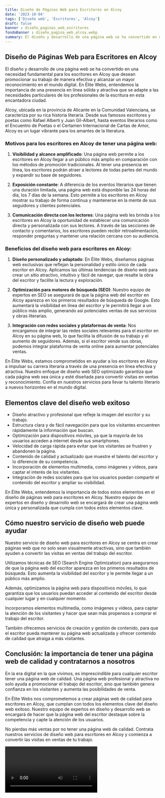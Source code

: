 ```yaml
---
title: Diseño de Páginas Web para Escritores en Alcoy
date: '2023-10-04'
tags: ['Diseño web', 'Escritores', 'Alcoy']
draft: false
banner : diseño_paginas_web_escritores
fondoBanner : diseño_pagina_web_alcoy.webp
summary: El diseño y desarrollo de una página web se ha convertido en una necesidad fundamental para los escritores en Alcoy que desean promocionar su trabajo de manera efectiva y alcanzar un mayor reconocimiento en el mundo digital. En Élite Webs, entendemos la importancia de una presencia en línea sólida y atractiva que se adapte a las necesidades particulares de los profesionales de la escritura en esta encantadora ciudad.
---
```


## Diseño de Páginas Web para Escritores en Alcoy

El diseño y desarrollo de una página web se ha convertido en una necesidad fundamental para los escritores en Alcoy que desean promocionar su trabajo de manera efectiva y alcanzar un mayor reconocimiento en el mundo digital. En Élite Webs, entendemos la importancia de una presencia en línea sólida y atractiva que se adapte a las necesidades particulares de los profesionales de la escritura en esta encantadora ciudad.

Alcoy, ubicada en la provincia de Alicante en la Comunidad Valenciana, se caracteriza por su rica historia literaria. Desde sus famosos escritores y poetas como Rafael Alberti y Juan Gil-Albert, hasta eventos literarios como el Encuentro de Poetas o el Certamen Internacional de Cartas de Amor, Alcoy es un lugar vibrante para los amantes de la literatura.

### Motivos para los escritores en Alcoy de tener una página web:

1. **Visibilidad y alcance amplificado**: Una página web permite a los escritores en Alcoy llegar a un público más amplio en comparación con los métodos de promoción tradicionales. Al tener una presencia en línea, los escritores podrán atraer a lectores de todas partes del mundo y expandir su base de seguidores.

2. **Exposición constante**: A diferencia de los eventos literarios que tienen una duración limitada, una página web está disponible las 24 horas del día, los 7 días de la semana. Esto permite a los escritores en Alcoy mostrar su trabajo de forma continua y mantenerse en la mente de sus seguidores y clientes potenciales.

3. **Comunicación directa con los lectores**: Una página web les brinda a los escritores en Alcoy la oportunidad de establecer una comunicación directa y personalizada con sus lectores. A través de las secciones de contacto y comentarios, los escritores pueden recibir retroalimentación, responder preguntas y mantener una relación cercana con su audiencia.

### Beneficios del diseño web para escritores en Alcoy:

1. **Diseño personalizado y adaptado**: En Élite Webs, diseñamos páginas web exclusivas que reflejan la personalidad y estilo único de cada escritor en Alcoy. Aplicamos las últimas tendencias de diseño web para crear un sitio atractivo, intuitivo y fácil de navegar, que resalte la obra del escritor y facilite la lectura y exploración.

2. **Optimización para motores de búsqueda (SEO)**: Nuestro equipo de expertos en SEO se asegurará de que la página web del escritor en Alcoy aparezca en los primeros resultados de búsqueda de Google. Esto aumentará la visibilidad en línea del escritor y le permitirá llegar a un público más amplio, generando así potenciales ventas de sus servicios y obras literarias.

3. **Integración con redes sociales y plataformas de venta**: Nos encargamos de integrar las redes sociales relevantes para el escritor en Alcoy en su página web, lo que facilita la difusión de su trabajo y el aumento de seguidores. Además, si el escritor vende sus obras, podemos integrar plataforma de venta online para aumentar potenciales ventas.

En Élite Webs, estamos comprometidos en ayudar a los escritores en Alcoy a impulsar su carrera literaria a través de una presencia en línea efectiva y atractiva. Nuestro enfoque de diseño web SEO optimizado garantiza que cada página web sea única y esté diseñada para convertir visitas en ventas y reconocimiento. Confía en nuestros servicios para llevar tu talento literario a nuevos horizontes en el mundo digital.

<GifSeo />

<Cta />

## Elementos clave del diseño web exitoso

- Diseño atractivo y profesional que refleje la imagen del escritor y su trabajo.
- Estructura clara y de fácil navegación para que los visitantes encuentren rápidamente la información que buscan.
- Optimización para dispositivos móviles, ya que la mayoría de los usuarios acceden a internet desde sus smartphones.
- Velocidad de carga rápida para evitar que los visitantes se frustren y abandonen la página.
- Contenido de calidad y actualizado que muestre el talento del escritor y lo diferencie de su competencia.
- Incorporación de elementos multimedia, como imágenes y vídeos, para captar el interés de los visitantes.
- Integración de redes sociales para que los usuarios puedan compartir el contenido del escritor y ampliar su visibilidad.

En Élite Webs, entendemos la importancia de todos estos elementos en el diseño de páginas web para escritores en Alcoy. Nuestro equipo de expertos en diseño y desarrollo web se encargará de crear una página web única y personalizada que cumpla con todos estos elementos clave.

## Cómo nuestro servicio de diseño web puede ayudar

Nuestro servicio de diseño web para escritores en Alcoy se centra en crear páginas web que no solo sean visualmente atractivas, sino que también ayuden a convertir las visitas en ventas del trabajo del escritor.

Utilizamos técnicas de SEO (Search Engine Optimization) para asegurarnos de que la página web del escritor aparezca en los primeros resultados de búsqueda. Esto aumenta la visibilidad del escritor y le permite llegar a un público más amplio.

Además, optimizamos la página web para dispositivos móviles, lo que garantiza que los usuarios puedan acceder al contenido del escritor desde cualquier lugar y en cualquier momento.

Incorporamos elementos multimedia, como imágenes y vídeos, para captar la atención de los visitantes y hacer que sean más propensos a comprar el trabajo del escritor.

También ofrecemos servicios de creación y gestión de contenido, para que el escritor pueda mantener su página web actualizada y ofrecer contenido de calidad que atraiga a más visitantes.

## Conclusión: la importancia de tener una página web de calidad y contratarnos a nosotros

En la era digital en la que vivimos, es imprescindible para cualquier escritor tener una página web de calidad. Una página web profesional y atractiva no solo ayuda a promocionar el trabajo del escritor, sino que también genera confianza en los visitantes y aumenta las posibilidades de venta.

En Élite Webs nos comprometemos a crear páginas web de calidad para escritores en Alcoy, que cumplan con todos los elementos clave del diseño web exitoso. Nuestro equipo de expertos en diseño y desarrollo web se encargará de hacer que la página web del escritor destaque sobre la competencia y capte la atención de los usuarios.

No pierdas más ventas por no tener una página web de calidad. Contrata nuestros servicios de diseño web para escritores en Alcoy y comienza a convertir las visitas en ventas de tu trabajo.

<Video />

<CtaBot job='Escritores' city='Alcoy'/>

<Gmaps query='Alcoy+españa+maps' />